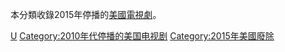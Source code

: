 本分類收錄2015年停播的[[美國|美國]][[電視劇|電視劇]]。

{{year by category
|m=2
|c=0
|d=1
|y=5
|cat=停播的美國電視剧
|sortkey=美國電視
|parent=各年停播的美國電視劇
|subcat=2015年美國電視
}}

[[Category:2015年停播的電視劇|U]]
[[Category:2010年代停播的美国电视剧|Category:2010年代停播的美国电视剧]]
[[Category:2015年美國廢除|Category:2015年美國廢除]]